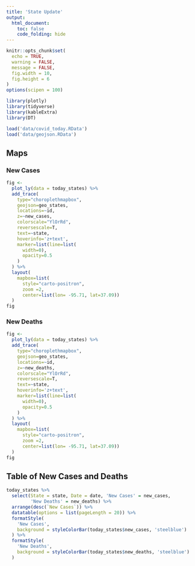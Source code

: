 ```yaml
---
title: 'State Update'
output:
  html_document:
    toc: false
    code_folding: hide
---
```


```r
knitr::opts_chunk$set(
  echo = TRUE,
  warning = FALSE,
  message = FALSE,
  fig.width = 10,
  fig.height = 6
)
options(scipen = 100)
```

```r
library(plotly)
library(tidyverse)
library(kableExtra)
library(DT)

load('data/covid_today.RData')
load('data/geojson.RData')
```

## Maps {.tabset .tabset-fade .tabset-pills}
### New Cases
```r
fig <-
  plot_ly(data = today_states) %>%
  add_trace(
    type="choroplethmapbox",
    geojson=geo_states,
    locations=~id,
    z=~new_cases,
    colorscale="YlOrRd",
    reversescale=T,
    text=~state,
    hoverinfo='z+text',
    marker=list(line=list(
      width=0),
      opacity=0.5
    )
  ) %>%
  layout(
    mapbox=list(
      style="carto-positron",
      zoom =2,
      center=list(lon= -95.71, lat=37.09))
  )
fig
```

### New Deaths
```r
fig <-
  plot_ly(data = today_states) %>%
  add_trace(
    type="choroplethmapbox",
    geojson=geo_states,
    locations=~id,
    z=~new_deaths,
    colorscale="YlOrRd",
    reversescale=T,
    text=~state,
    hoverinfo='z+text',
    marker=list(line=list(
      width=0),
      opacity=0.5
    )
  ) %>%
  layout(
    mapbox=list(
      style="carto-positron",
      zoom =2,
      center=list(lon= -95.71, lat=37.09))
  )
fig
```

## Table of New Cases and Deaths
```r
today_states %>%
  select(State = state, Date = date, 'New Cases' = new_cases,
         'New Deaths' = new_deaths) %>%
  arrange(desc(`New Cases`)) %>%
  datatable(options = list(pageLength = 20)) %>%
  formatStyle(
    'New Cases',
    background = styleColorBar(today_states$new_cases, 'steelblue')
  ) %>%
  formatStyle(
    'New Deaths',
    background = styleColorBar(today_states$new_deaths, 'steelblue')
  )
```
